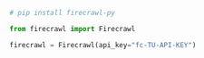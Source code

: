 ```python Python
# pip install firecrawl-py

from firecrawl import Firecrawl

firecrawl = Firecrawl(api_key="fc-TU-API-KEY")
```
